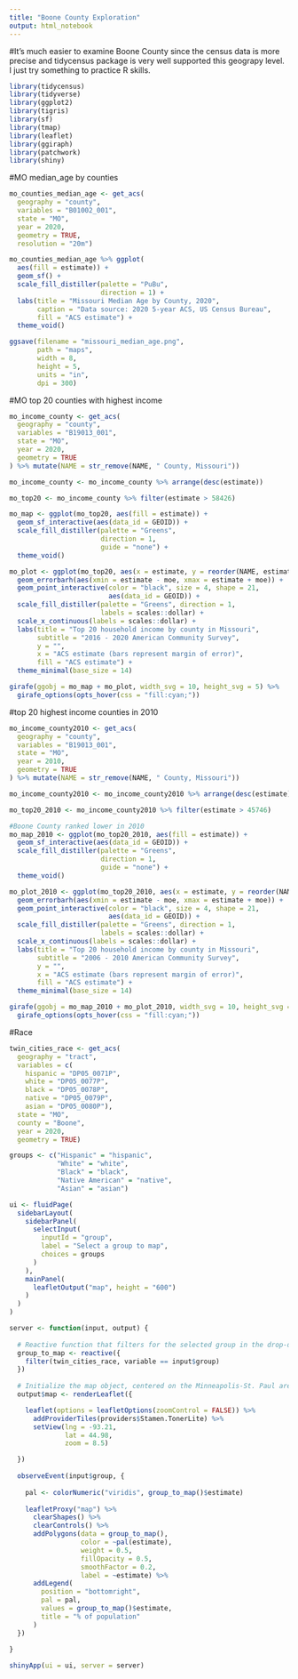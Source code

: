 ```yaml
---
title: "Boone County Exploration"
output: html_notebook
---
```


#It's much easier to examine Boone County since the census data is more precise and tidycensus package is very well supported this geograpy level. I just try something to practice R skills. 

```r
library(tidycensus)
library(tidyverse)
library(ggplot2)
library(tigris)
library(sf)
library(tmap)
library(leaflet)
library(ggiraph)
library(patchwork)
library(shiny)
```

#MO median_age by counties
```r
mo_counties_median_age <- get_acs(
  geography = "county",
  variables = "B01002_001",
  state = "MO",
  year = 2020,
  geometry = TRUE,
  resolution = "20m")

mo_counties_median_age %>% ggplot(
  aes(fill = estimate)) +
  geom_sf() +
  scale_fill_distiller(palette = "PuBu",
                       direction = 1) +
  labs(title = "Missouri Median Age by County, 2020",
       caption = "Data source: 2020 5-year ACS, US Census Bureau",
       fill = "ACS estimate") +
  theme_void()

ggsave(filename = "missouri_median_age.png",
       path = "maps",
       width = 8,
       height = 5,
       units = "in",
       dpi = 300)

```
#MO top 20 counties with highest income
```r
mo_income_county <- get_acs(
  geography = "county",
  variables = "B19013_001",
  state = "MO",
  year = 2020,
  geometry = TRUE
) %>% mutate(NAME = str_remove(NAME, " County, Missouri"))

mo_income_county <- mo_income_county %>% arrange(desc(estimate))

mo_top20 <- mo_income_county %>% filter(estimate > 58426)
```

```r
mo_map <- ggplot(mo_top20, aes(fill = estimate)) +
  geom_sf_interactive(aes(data_id = GEOID)) +
  scale_fill_distiller(palette = "Greens",
                       direction = 1,
                       guide = "none") +
  theme_void()

mo_plot <- ggplot(mo_top20, aes(x = estimate, y = reorder(NAME, estimate), fill = estimate)) +
  geom_errorbarh(aes(xmin = estimate - moe, xmax = estimate + moe)) +
  geom_point_interactive(color = "black", size = 4, shape = 21,
                         aes(data_id = GEOID)) +
  scale_fill_distiller(palette = "Greens", direction = 1,
                       labels = scales::dollar) +
  scale_x_continuous(labels = scales::dollar) +
  labs(title = "Top 20 household income by county in Missouri",
       subtitle = "2016 - 2020 American Community Survey",
       y = "",
       x = "ACS estimate (bars represent margin of error)",
       fill = "ACS estimate") +
  theme_minimal(base_size = 14)

girafe(ggobj = mo_map + mo_plot, width_svg = 10, height_svg = 5) %>% 
  girafe_options(opts_hover(css = "fill:cyan;"))
```

#top 20 highest income counties in 2010
```r
mo_income_county2010 <- get_acs(
  geography = "county",
  variables = "B19013_001",
  state = "MO",
  year = 2010,
  geometry = TRUE
) %>% mutate(NAME = str_remove(NAME, " County, Missouri"))

mo_income_county2010 <- mo_income_county2010 %>% arrange(desc(estimate))

mo_top20_2010 <- mo_income_county2010 %>% filter(estimate > 45746)
```

```r
#Boone County ranked lower in 2010
mo_map_2010 <- ggplot(mo_top20_2010, aes(fill = estimate)) +
  geom_sf_interactive(aes(data_id = GEOID)) +
  scale_fill_distiller(palette = "Greens",
                       direction = 1,
                       guide = "none") +
  theme_void()

mo_plot_2010 <- ggplot(mo_top20_2010, aes(x = estimate, y = reorder(NAME, estimate), fill = estimate)) +
  geom_errorbarh(aes(xmin = estimate - moe, xmax = estimate + moe)) +
  geom_point_interactive(color = "black", size = 4, shape = 21,
                         aes(data_id = GEOID)) +
  scale_fill_distiller(palette = "Greens", direction = 1,
                       labels = scales::dollar) +
  scale_x_continuous(labels = scales::dollar) +
  labs(title = "Top 20 household income by county in Missouri",
       subtitle = "2006 - 2010 American Community Survey",
       y = "",
       x = "ACS estimate (bars represent margin of error)",
       fill = "ACS estimate") +
  theme_minimal(base_size = 14)

girafe(ggobj = mo_map_2010 + mo_plot_2010, width_svg = 10, height_svg = 5) %>% 
  girafe_options(opts_hover(css = "fill:cyan;"))
```


#Race 
```r
twin_cities_race <- get_acs(
  geography = "tract",
  variables = c(
    hispanic = "DP05_0071P",
    white = "DP05_0077P",
    black = "DP05_0078P",
    native = "DP05_0079P",
    asian = "DP05_0080P"),
  state = "MO",
  county = "Boone",
  year = 2020,
  geometry = TRUE) 

groups <- c("Hispanic" = "hispanic",
            "White" = "white",
            "Black" = "black",
            "Native American" = "native",
            "Asian" = "asian")

ui <- fluidPage(
  sidebarLayout(
    sidebarPanel(
      selectInput(
        inputId = "group",
        label = "Select a group to map",
        choices = groups
      )
    ),
    mainPanel(
      leafletOutput("map", height = "600")
    )
  )
)

server <- function(input, output) {
  
  # Reactive function that filters for the selected group in the drop-down menu
  group_to_map <- reactive({
    filter(twin_cities_race, variable == input$group)
  })
  
  # Initialize the map object, centered on the Minneapolis-St. Paul area
  output$map <- renderLeaflet({

    leaflet(options = leafletOptions(zoomControl = FALSE)) %>%
      addProviderTiles(providers$Stamen.TonerLite) %>%
      setView(lng = -93.21,
              lat = 44.98,
              zoom = 8.5)

  })
  
  observeEvent(input$group, {
    
    pal <- colorNumeric("viridis", group_to_map()$estimate)
    
    leafletProxy("map") %>%
      clearShapes() %>%
      clearControls() %>%
      addPolygons(data = group_to_map(),
                  color = ~pal(estimate),
                  weight = 0.5,
                  fillOpacity = 0.5,
                  smoothFactor = 0.2,
                  label = ~estimate) %>%
      addLegend(
        position = "bottomright",
        pal = pal,
        values = group_to_map()$estimate,
        title = "% of population"
      )
  })
  
}

shinyApp(ui = ui, server = server)
```


